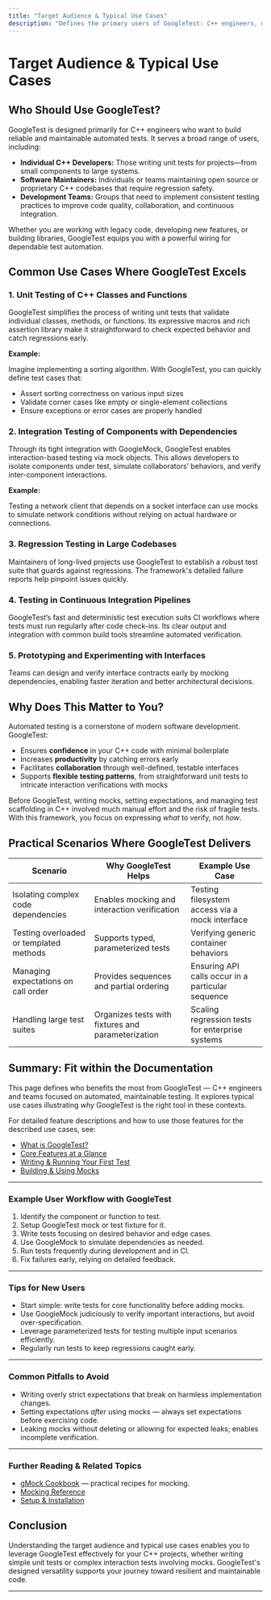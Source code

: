 ```yaml
---
title: "Target Audience & Typical Use Cases"
description: "Defines the primary users of GoogleTest: C++ engineers, maintainers of open source and proprietary software, and teams needing reliable, maintainable tests. Explores the most common scenarios where GoogleTest delivers value."
---
```


# Target Audience & Typical Use Cases

## Who Should Use GoogleTest?

GoogleTest is designed primarily for C++ engineers who want to build reliable and maintainable automated tests. It serves a broad range of users, including:

- **Individual C++ Developers:** Those writing unit tests for projects—from small components to large systems.
- **Software Maintainers:** Individuals or teams maintaining open source or proprietary C++ codebases that require regression safety.
- **Development Teams:** Groups that need to implement consistent testing practices to improve code quality, collaboration, and continuous integration.

Whether you are working with legacy code, developing new features, or building libraries, GoogleTest equips you with a powerful wiring for dependable test automation.


## Common Use Cases Where GoogleTest Excels

### 1. Unit Testing of C++ Classes and Functions

GoogleTest simplifies the process of writing unit tests that validate individual classes, methods, or functions. Its expressive macros and rich assertion library make it straightforward to check expected behavior and catch regressions early.

**Example:**

Imagine implementing a sorting algorithm. With GoogleTest, you can quickly define test cases that:

- Assert sorting correctness on various input sizes
- Validate corner cases like empty or single-element collections
- Ensure exceptions or error cases are properly handled

### 2. Integration Testing of Components with Dependencies

Through its tight integration with GoogleMock, GoogleTest enables interaction-based testing via mock objects. This allows developers to isolate components under test, simulate collaborators’ behaviors, and verify inter-component interactions.

**Example:**

Testing a network client that depends on a socket interface can use mocks to simulate network conditions without relying on actual hardware or connections.

### 3. Regression Testing in Large Codebases

Maintainers of long-lived projects use GoogleTest to establish a robust test suite that guards against regressions. The framework's detailed failure reports help pinpoint issues quickly.

### 4. Testing in Continuous Integration Pipelines

GoogleTest’s fast and deterministic test execution suits CI workflows where tests must run regularly after code check-ins. Its clear output and integration with common build tools streamline automated verification.

### 5. Prototyping and Experimenting with Interfaces

Teams can design and verify interface contracts early by mocking dependencies, enabling faster iteration and better architectural decisions.


## Why Does This Matter to You?

Automated testing is a cornerstone of modern software development. GoogleTest:

- Ensures **confidence** in your C++ code with minimal boilerplate
- Increases **productivity** by catching errors early
- Facilitates **collaboration** through well-defined, testable interfaces
- Supports **flexible testing patterns**, from straightforward unit tests to intricate interaction verifications with mocks

Before GoogleTest, writing mocks, setting expectations, and managing test scaffolding in C++ involved much manual effort and the risk of fragile tests. With this framework, you focus on expressing *what* to verify, not *how*.


## Practical Scenarios Where GoogleTest Delivers

| Scenario                             | Why GoogleTest Helps                           | Example Use Case                          |
|------------------------------------|----------------------------------------------|------------------------------------------|
| Isolating complex code dependencies| Enables mocking and interaction verification  | Testing filesystem access via a mock interface|
| Testing overloaded or templated methods | Supports typed, parameterized tests          | Verifying generic container behaviors    |
| Managing expectations on call order| Provides sequences and partial ordering       | Ensuring API calls occur in a particular sequence|
| Handling large test suites          | Organizes tests with fixtures and parameterization | Scaling regression tests for enterprise systems|


## Summary: Fit within the Documentation

This page defines who benefits the most from GoogleTest — C++ engineers and teams focused on automated, maintainable testing. It explores typical use cases illustrating *why* GoogleTest is the right tool in these contexts. 

For detailed feature descriptions and how to use those features for the described use cases, see:

- [What is GoogleTest?](../product-introduction-and-value/what-is-googletest)
- [Core Features at a Glance](../product-introduction-and-value/core-features-at-a-glance)
- [Writing & Running Your First Test](../../guides/getting-started/your-first-test)
- [Building & Using Mocks](../../guides/mocking-advanced-usage/building-mocks)


---

### Example User Workflow with GoogleTest

1. Identify the component or function to test.
2. Setup GoogleTest mock or test fixture for it.
3. Write tests focusing on desired behavior and edge cases.
4. Use GoogleMock to simulate dependencies as needed.
5. Run tests frequently during development and in CI.
6. Fix failures early, relying on detailed feedback.


---

### Tips for New Users

- Start simple: write tests for core functionality before adding mocks.
- Use GoogleMock judiciously to verify important interactions, but avoid over-specification.
- Leverage parameterized tests for testing multiple input scenarios efficiently.
- Regularly run tests to keep regressions caught early.


---

### Common Pitfalls to Avoid

- Writing overly strict expectations that break on harmless implementation changes.
- Setting expectations *after* using mocks — always set expectations before exercising code.
- Leaking mocks without deleting or allowing for expected leaks; enables incomplete verification.


---

### Further Reading & Related Topics

- [gMock Cookbook](../../docs/gmock_cook_book) — practical recipes for mocking.
- [Mocking Reference](../../docs/reference/mocking)
- [Setup & Installation](../../getting-started/setup-requirements/prerequisites)


## Conclusion

Understanding the target audience and typical use cases enables you to leverage GoogleTest effectively for your C++ projects, whether writing simple unit tests or complex interaction tests involving mocks. GoogleTest's designed versatility supports your journey toward resilient and maintainable code.


---

